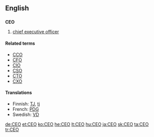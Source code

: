 {{also|ceo}}
==English==

==={{initialism}}===
'''CEO'''

# [[chief executive officer]]

====Related terms====
* [[CCO]]
* [[CFO]]
* [[CIO]]
* [[CSO]]
* [[CTO]]
* [[CXO]]

====Translations====
* Finnish: [[TJ]], [[tj]]
* French: [[PDG]]
* Swedish: [[VD]]

[[de:CEO]]
[[et:CEO]]
[[ko:CEO]]
[[he:CEO]]
[[lt:CEO]]
[[hu:CEO]]
[[ja:CEO]]
[[sk:CEO]]
[[ta:CEO]]
[[tr:CEO]]